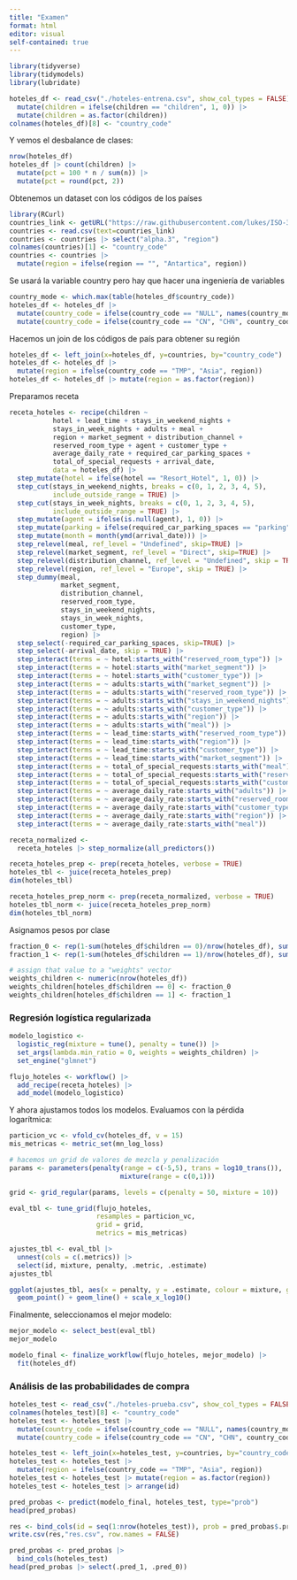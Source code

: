 ```yaml
---
title: "Examen"
format: html
editor: visual
self-contained: true
---
```


```r
library(tidyverse)
library(tidymodels)
library(lubridate)
```

```r
hoteles_df <- read_csv("./hoteles-entrena.csv", show_col_types = FALSE) |>
  mutate(children = ifelse(children == "children", 1, 0)) |>
  mutate(children = as.factor(children))
colnames(hoteles_df)[8] <- "country_code"
```

Y vemos el desbalance de clases:

```r
nrow(hoteles_df)
hoteles_df |> count(children) |> 
  mutate(pct = 100 * n / sum(n)) |> 
  mutate(pct = round(pct, 2))
```

Obtenemos un dataset con los códigos de los países

```r
library(RCurl)
countries_link <- getURL("https://raw.githubusercontent.com/lukes/ISO-3166-Countries-with-Regional-Codes/master/all/all.csv")
countries <- read.csv(text=countries_link)
countries <- countries |> select("alpha.3", "region")
colnames(countries)[1] <- "country_code"
countries <- countries |> 
  mutate(region = ifelse(region == "", "Antartica", region))
```

Se usará la variable country pero hay que hacer una ingeniería de variables

```r
country_mode <- which.max(table(hoteles_df$country_code))
hoteles_df <- hoteles_df |> 
  mutate(country_code = ifelse(country_code == "NULL", names(country_mode), country_code)) |>
  mutate(country_code = ifelse(country_code == "CN", "CHN", country_code))
```

Hacemos un join de los códigos de país para obtener su región

```r
hoteles_df <- left_join(x=hoteles_df, y=countries, by="country_code")
hoteles_df <- hoteles_df |>
  mutate(region = ifelse(country_code == "TMP", "Asia", region))
hoteles_df <- hoteles_df |> mutate(region = as.factor(region))
```

Preparamos receta

```r
receta_hoteles <- recipe(children ~ 
           hotel + lead_time + stays_in_weekend_nights + 
           stays_in_week_nights + adults + meal +
           region + market_segment + distribution_channel +
           reserved_room_type + agent + customer_type +
           average_daily_rate + required_car_parking_spaces + 
           total_of_special_requests + arrival_date, 
           data = hoteles_df) |> 
  step_mutate(hotel = ifelse(hotel == "Resort_Hotel", 1, 0)) |>
  step_cut(stays_in_weekend_nights, breaks = c(0, 1, 2, 3, 4, 5), 
           include_outside_range = TRUE) |>
  step_cut(stays_in_week_nights, breaks = c(0, 1, 2, 3, 4, 5), 
           include_outside_range = TRUE) |>
  step_mutate(agent = ifelse(is.null(agent), 1, 0)) |>
  step_mutate(parking = ifelse(required_car_parking_spaces == "parking", 1, 0)) |>
  step_mutate(month = month(ymd(arrival_date))) |>
  step_relevel(meal, ref_level = "Undefined", skip=TRUE) |>
  step_relevel(market_segment, ref_level = "Direct", skip=TRUE) |>
  step_relevel(distribution_channel, ref_level = "Undefined", skip = TRUE) |>
  step_relevel(region, ref_level = "Europe", skip = TRUE) |>
  step_dummy(meal,
             market_segment,
             distribution_channel,
             reserved_room_type,
             stays_in_weekend_nights,
             stays_in_week_nights,
             customer_type,
             region) |>
  step_select(-required_car_parking_spaces, skip=TRUE) |>
  step_select(-arrival_date, skip = TRUE) |>
  step_interact(terms = ~ hotel:starts_with("reserved_room_type")) |>
  step_interact(terms = ~ hotel:starts_with("market_segment")) |>
  step_interact(terms = ~ hotel:starts_with("customer_type")) |>
  step_interact(terms = ~ adults:starts_with("market_segment")) |>
  step_interact(terms = ~ adults:starts_with("reserved_room_type")) |>
  step_interact(terms = ~ adults:starts_with("stays_in_weekend_nights")) |>
  step_interact(terms = ~ adults:starts_with("customer_type")) |>
  step_interact(terms = ~ adults:starts_with("region")) |>
  step_interact(terms = ~ adults:starts_with("meal")) |>
  step_interact(terms = ~ lead_time:starts_with("reserved_room_type")) |>
  step_interact(terms = ~ lead_time:starts_with("region")) |>
  step_interact(terms = ~ lead_time:starts_with("customer_type")) |>
  step_interact(terms = ~ lead_time:starts_with("market_segment")) |>
  step_interact(terms = ~ total_of_special_requests:starts_with("meal")) |>
  step_interact(terms = ~ total_of_special_requests:starts_with("reserved_room_type")) |>
  step_interact(terms = ~ total_of_special_requests:starts_with("customer_type")) |>
  step_interact(terms = ~ average_daily_rate:starts_with("adults")) |>
  step_interact(terms = ~ average_daily_rate:starts_with("reserved_room_type")) |>
  step_interact(terms = ~ average_daily_rate:starts_with("customer_type")) |>
  step_interact(terms = ~ average_daily_rate:starts_with("region")) |>
  step_interact(terms = ~ average_daily_rate:starts_with("meal"))
```

```r
receta_normalized <-
  receta_hoteles |> step_normalize(all_predictors())
```

```r
receta_hoteles_prep <- prep(receta_hoteles, verbose = TRUE)
hoteles_tbl <- juice(receta_hoteles_prep)
dim(hoteles_tbl)
```

```r
receta_hoteles_prep_norm <- prep(receta_normalized, verbose = TRUE)
hoteles_tbl_norm <- juice(receta_hoteles_prep_norm)
dim(hoteles_tbl_norm)
```

Asignamos pesos por clase

```r
fraction_0 <- rep(1-sum(hoteles_df$children == 0)/nrow(hoteles_df), sum(hoteles_df$children==0))
fraction_1 <- rep(1-sum(hoteles_df$children == 1)/nrow(hoteles_df), sum(hoteles_df$children==1))

# assign that value to a "weights" vector
weights_children <- numeric(nrow(hoteles_df))
weights_children[hoteles_df$children == 0] <- fraction_0
weights_children[hoteles_df$children == 1] <- fraction_1
```

### Regresión logística regularizada

```r
modelo_logistico <- 
  logistic_reg(mixture = tune(), penalty = tune()) |> 
  set_args(lambda.min_ratio = 0, weights = weights_children) |> 
  set_engine("glmnet")

flujo_hoteles <- workflow() |> 
  add_recipe(receta_hoteles) |> 
  add_model(modelo_logistico)
```

Y ahora ajustamos todos los modelos. Evaluamos con la pérdida logarítmica:

```r
particion_vc <- vfold_cv(hoteles_df, v = 15)
mis_metricas <- metric_set(mn_log_loss)

# hacemos un grid de valores de mezcla y penalización
params <- parameters(penalty(range = c(-5,5), trans = log10_trans()),
                            mixture(range = c(0,1)))

grid <- grid_regular(params, levels = c(penalty = 50, mixture = 10))

eval_tbl <- tune_grid(flujo_hoteles,
                      resamples = particion_vc,
                      grid = grid,
                      metrics = mis_metricas) 

ajustes_tbl <- eval_tbl |>
  unnest(cols = c(.metrics)) |> 
  select(id, mixture, penalty, .metric, .estimate)
ajustes_tbl
```

```r
ggplot(ajustes_tbl, aes(x = penalty, y = .estimate, colour = mixture, group = mixture)) +
  geom_point() + geom_line() + scale_x_log10()
```

Finalmente, seleccionamos el mejor modelo:

```r
mejor_modelo <- select_best(eval_tbl)
mejor_modelo
```

```r
modelo_final <- finalize_workflow(flujo_hoteles, mejor_modelo) |> 
  fit(hoteles_df)
```

### Análisis de las probabilidades de compra

```r
hoteles_test <- read_csv("./hoteles-prueba.csv", show_col_types = FALSE)
colnames(hoteles_test)[8] <- "country_code"
hoteles_test <- hoteles_test |> 
  mutate(country_code = ifelse(country_code == "NULL", names(country_mode), country_code)) |>
  mutate(country_code = ifelse(country_code == "CN", "CHN", country_code))
```

```r
hoteles_test <- left_join(x=hoteles_test, y=countries, by="country_code")
hoteles_test <- hoteles_test |>
  mutate(region = ifelse(country_code == "TMP", "Asia", region))
hoteles_test <- hoteles_test |> mutate(region = as.factor(region))
hoteles_test <- hoteles_test |> arrange(id)
```

```r
pred_probas <- predict(modelo_final, hoteles_test, type="prob") 
head(pred_probas)
```

```r
res <- bind_cols(id = seq(1:nrow(hoteles_test)), prob = pred_probas$.pred_1)
write.csv(res,"res.csv", row.names = FALSE)
```

```r
pred_probas <- pred_probas |> 
  bind_cols(hoteles_test)
head(pred_probas |> select(.pred_1, .pred_0))
```
